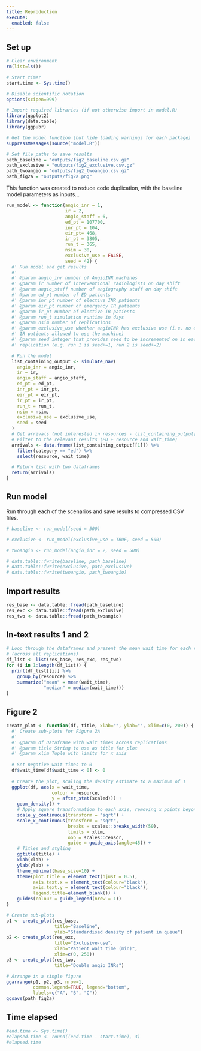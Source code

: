 ```yaml
---
title: Reproduction
execute: 
  enabled: false
---
```


## Set up

```r
# Clear environment
rm(list=ls())

# Start timer
start.time <- Sys.time()

# Disable scientific notation
options(scipen=999)

# Import required libraries (if not otherwise import in model.R)
library(ggplot2)
library(data.table)
library(ggpubr)

# Get the model function (but hide loading warnings for each package)
suppressMessages(source("model.R"))
```

```r
# Set file paths to save results
path_baseline = "outputs/fig2_baseline.csv.gz"
path_exclusive = "outputs/fig2_exclusive.csv.gz"
path_twoangio = "outputs/fig2_twoangio.csv.gz"
path_fig2a = "outputs/fig2a.png"
```

This function was created to reduce code duplication, with the baseline model parameters as inputs...
  
```r
run_model <- function(angio_inr = 1,
                      ir = 2,
                      angio_staff = 6,
                      ed_pt = 107700,
                      inr_pt = 104,
                      eir_pt= 468,
                      ir_pt = 3805,
                      run_t = 365,
                      nsim = 30,
                      exclusive_use = FALSE,
                      seed = 42) {
  #' Run model and get results
  #' 
  #' @param angio_inr number of AngioINR machines
  #' @param ir number of interventional radiologists on day shift
  #' @param angio_staff number of angiography staff on day shift
  #' @param ed_pt number of ED patients
  #' @param inr_pt number of elective INR patients
  #' @param eir_pt number of emergency IR patients
  #' @param ir_pt number of elective IR patients
  #' @param run_t simulation runtime in days
  #' @param nsim number of replications
  #' @param exclusive_use whether angioINR has exclusive use (i.e. no elective
  #' IR patients allowed to use the machine)
  #' @param seed integer that provides seed to be incremented on in each
  #' replication (e.g. run 1 is seed+=1, run 2 is seed+=2)

  # Run the model
  list_containing_output <- simulate_nav(
    angio_inr = angio_inr,
    ir = ir,
    angio_staff = angio_staff,
    ed_pt = ed_pt,
    inr_pt = inr_pt,
    eir_pt = eir_pt,
    ir_pt = ir_pt,
    run_t = run_t,
    nsim = nsim,
    exclusive_use = exclusive_use,
    seed = seed
  )
  # Get arrivals (not interested in resources - list_containing_output[[2]]))
  # Filter to the relevant results (ED + resource and wait_time)
  arrivals <- data.frame(list_containing_output[[1]]) %>%
    filter(category == "ed") %>%
    select(resource, wait_time)

  # Return list with two dataframes
  return(arrivals)
}
```

## Run model

Run through each of the scenarios and save results to compressed CSV files.

```r
# baseline <- run_model(seed = 500)
```

```r
# exclusive <- run_model(exclusive_use = TRUE, seed = 500)
```

```r
# twoangio <- run_model(angio_inr = 2, seed = 500)
```

```r
# data.table::fwrite(baseline, path_baseline)
# data.table::fwrite(exclusive, path_exclusive)
# data.table::fwrite(twoangio, path_twoangio)
```

## Import results

```r
res_base <- data.table::fread(path_baseline)
res_exc <- data.table::fread(path_exclusive)
res_two <- data.table::fread(path_twoangio)
```

## In-text results 1 and 2

```r
# Loop through the dataframes and present the mean wait time for each resource
# (across all replications)
df_list <- list(res_base, res_exc, res_two)
for (i in 1:length(df_list)) {
  print(df_list[[i]] %>%
    group_by(resource) %>%
    summarize("mean" = mean(wait_time),
              "median" = median(wait_time)))
}
```

## Figure 2

```r
create_plot <- function(df, title, xlab="", ylab="", xlim=c(0, 200)) {
  #' Create sub-plots for Figure 2A
  #' 
  #' @param df Dataframe with wait times across replications
  #' @param title String to use as title for plot
  #' @param xlim Tuple with limits for x axis
  
  # Set negative wait times to 0
  df$wait_time[df$wait_time < 0] <- 0
  
  # Create the plot, scaling the density estimate to a maximum of 1
  ggplot(df, aes(x = wait_time,
                 colour = resource,
                 y = after_stat(scaled))) +
    geom_density() +
    # Apply square transformation to each axis, removing x points beyond limits
    scale_y_continuous(transform = "sqrt") +
    scale_x_continuous(transform = "sqrt",
                       breaks = scales::breaks_width(50),
                       limits = xlim,
                       oob = scales::censor,
                       guide = guide_axis(angle=45)) +
    # Titles and styling
    ggtitle(title) +
    xlab(xlab) +
    ylab(ylab) +
    theme_minimal(base_size=10) +
    theme(plot.title = element_text(hjust = 0.5),
          axis.text.x = element_text(colour="black"),
          axis.text.y = element_text(colour="black"),
          legend.title=element_blank()) +
    guides(colour = guide_legend(nrow = 1))
}

# Create sub-plots
p1 <- create_plot(res_base,
                  title="Baseline",
                  ylab="Standardised density of patient in queue")
p2 <- create_plot(res_exc,
                  title="Exclusive-use",
                  xlab="Patient wait time (min)",
                  xlim=c(0, 250))
p3 <- create_plot(res_two,
                  title="Double angio INRs")

# Arrange in a single figure
ggarrange(p1, p2, p3, nrow=1,
          common.legend=TRUE, legend="bottom",
          labels=c("A", "B", "C"))
ggsave(path_fig2a)
```

## Time elapsed

```r
#end.time <- Sys.time()
#elapsed.time <- round((end.time - start.time), 3)
#elapsed.time
```
